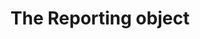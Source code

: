 ---
title: The Reporting object
openapi-schema: report
description: A Report represents an exported summary of charging activity, usage metrics, or cost breakdowns over a given time period. Reports can be filtered, grouped, and downloaded in CSV or other supported formats.
---